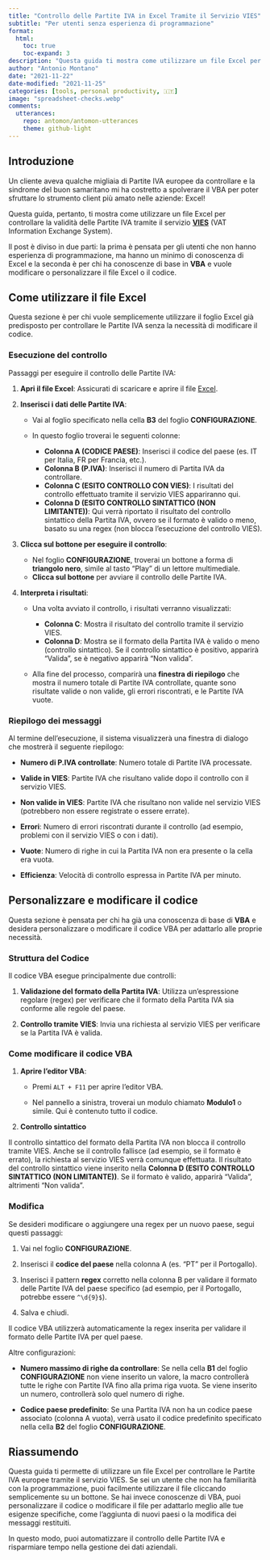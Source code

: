 ```yaml
---
title: "Controllo delle Partite IVA in Excel Tramite il Servizio VIES"
subtitle: "Per utenti senza esperienza di programmazione"
format:
  html:
    toc: true
    toc-expand: 3
description: "Questa guida ti mostra come utilizzare un file Excel per controllare la validità delle Partite IVA tramite il servizio VIES (VAT Information Exchange System)."
author: "Antonio Montano"
date: "2021-11-22"
date-modified: "2021-11-25"
categories: [tools, personal productivity, 🇮🇹]
image: "spreadsheet-checks.webp"
comments: 
  utterances:
    repo: antomon/antomon-utterances
    theme: github-light
---
```


## Introduzione

Un cliente aveva qualche migliaia di Partite IVA europee da controllare e la sindrome del buon samaritano mi ha costretto a spolverare il VBA per poter sfruttare lo strumento client più amato nelle aziende: Excel! 

Questa guida, pertanto, ti mostra come utilizzare un file Excel per controllare la validità delle Partite IVA tramite il servizio [**VIES**](https://ec.europa.eu/taxation_customs/vies/#/vat-validation) (VAT Information Exchange System). 

Il post è diviso in due parti: la prima è pensata per gli utenti che non hanno esperienza di programmazione, ma hanno un minimo di conoscenza di Excel e la seconda è per chi ha conoscenze di base in **VBA** e vuole modificare o personalizzare il file Excel o il codice.

## Come utilizzare il file Excel

Questa sezione è per chi vuole semplicemente utilizzare il foglio Excel già predisposto per controllare le Partite IVA senza la necessità di modificare il codice.

### Esecuzione del controllo

Passaggi per eseguire il controllo delle Partite IVA: 

1. **Apri il file Excel**: Assicurati di scaricare e aprire il file [Excel](CONTROLLO-PARTITE-IVA-CON-VIES.xlsm).

2. **Inserisci i dati delle Partite IVA**:

   - Vai al foglio specificato nella cella **B3** del foglio **CONFIGURAZIONE**.

   - In questo foglio troverai le seguenti colonne:

     - **Colonna A (CODICE PAESE)**: Inserisci il codice del paese (es. IT per Italia, FR per Francia, etc.).
     - **Colonna B (P.IVA)**: Inserisci il numero di Partita IVA da controllare.
     - **Colonna C (ESITO CONTROLLO CON VIES)**: I risultati del controllo effettuato tramite il servizio VIES appariranno qui.
     - **Colonna D (ESITO CONTROLLO SINTATTICO (NON LIMITANTE))**: Qui verrà riportato il risultato del controllo sintattico della Partita IVA, ovvero se il formato è valido o meno, basato su una regex (non blocca l'esecuzione del controllo VIES).

3. **Clicca sul bottone per eseguire il controllo**:

   - Nel foglio **CONFIGURAZIONE**, troverai un bottone a forma di **triangolo nero**, simile al tasto "Play" di un lettore multimediale.
   - **Clicca sul bottone** per avviare il controllo delle Partite IVA.

4. **Interpreta i risultati**:

   - Una volta avviato il controllo, i risultati verranno visualizzati:

     - **Colonna C**: Mostra il risultato del controllo tramite il servizio VIES.
     - **Colonna D**: Mostra se il formato della Partita IVA è valido o meno (controllo sintattico). Se il controllo sintattico è positivo, apparirà "Valida", se è negativo apparirà "Non valida".

   - Alla fine del processo, comparirà una **finestra di riepilogo** che mostra il numero totale di Partite IVA controllate, quante sono risultate valide o non valide, gli errori riscontrati, e le Partite IVA vuote.

### Riepilogo dei messaggi 

Al termine dell'esecuzione, il sistema visualizzerà una finestra di dialogo che mostrerà il seguente riepilogo:

- **Numero di P.IVA controllate**: Numero totale di Partite IVA processate.

- **Valide in VIES**: Partite IVA che risultano valide dopo il controllo con il servizio VIES.

- **Non valide in VIES**: Partite IVA che risultano non valide nel servizio VIES (potrebbero non essere registrate o essere errate).

- **Errori**: Numero di errori riscontrati durante il controllo (ad esempio, problemi con il servizio VIES o con i dati).

- **Vuote**: Numero di righe in cui la Partita IVA non era presente o la cella era vuota.

- **Efficienza**: Velocità di controllo espressa in Partite IVA per minuto.

## Personalizzare e modificare il codice

Questa sezione è pensata per chi ha già una conoscenza di base di **VBA** e desidera personalizzare o modificare il codice VBA per adattarlo alle proprie necessità.

### Struttura del Codice

Il codice VBA esegue principalmente due controlli:

1. **Validazione del formato della Partita IVA**: Utilizza un’espressione regolare (regex) per verificare che il formato della Partita IVA sia conforme alle regole del paese.

2. **Controllo tramite VIES**: Invia una richiesta al servizio VIES per verificare se la Partita IVA è valida.

### Come modificare il codice VBA

1. **Aprire l'editor VBA**:

   - Premi `ALT + F11` per aprire l'editor VBA.

   - Nel pannello a sinistra, troverai un modulo chiamato **Modulo1** o simile. Qui è contenuto tutto il codice.

2. **Controllo sintattico**

  Il controllo sintattico del formato della Partita IVA non blocca il controllo tramite VIES. Anche se il controllo fallisce (ad esempio, se il formato è errato), la richiesta al servizio VIES verrà comunque effettuata. Il risultato del controllo sintattico viene inserito nella **Colonna D (ESITO CONTROLLO SINTATTICO (NON LIMITANTE))**. Se il formato è valido, apparirà "Valida", altrimenti "Non valida".

### Modifica 

Se desideri modificare o aggiungere una regex per un nuovo paese, segui questi passaggi:

1. Vai nel foglio **CONFIGURAZIONE**.

2. Inserisci il **codice del paese** nella colonna A (es. "PT" per il Portogallo).

3. Inserisci il pattern **regex** corretto nella colonna B per validare il formato delle Partite IVA del paese specifico (ad esempio, per il Portogallo, potrebbe essere `^\d{9}$`).

4. Salva e chiudi.

Il codice VBA utilizzerà automaticamente la regex inserita per validare il formato delle Partite IVA per quel paese.

Altre configurazioni:

- **Numero massimo di righe da controllare**: Se nella cella **B1** del foglio **CONFIGURAZIONE** non viene inserito un valore, la macro controllerà tutte le righe con Partite IVA fino alla prima riga vuota. Se viene inserito un numero, controllerà solo quel numero di righe.

- **Codice paese predefinito**: Se una Partita IVA non ha un codice paese associato (colonna A vuota), verrà usato il codice predefinito specificato nella cella **B2** del foglio **CONFIGURAZIONE**.

## Riassumendo

Questa guida ti permette di utilizzare un file Excel per controllare le Partite IVA europee tramite il servizio VIES. Se sei un utente che non ha familiarità con la programmazione, puoi facilmente utilizzare il file cliccando semplicemente su un bottone. Se hai invece conoscenze di VBA, puoi personalizzare il codice o modificare il file per adattarlo meglio alle tue esigenze specifiche, come l’aggiunta di nuovi paesi o la modifica dei messaggi restituiti.

In questo modo, puoi automatizzare il controllo delle Partite IVA e risparmiare tempo nella gestione dei dati aziendali.